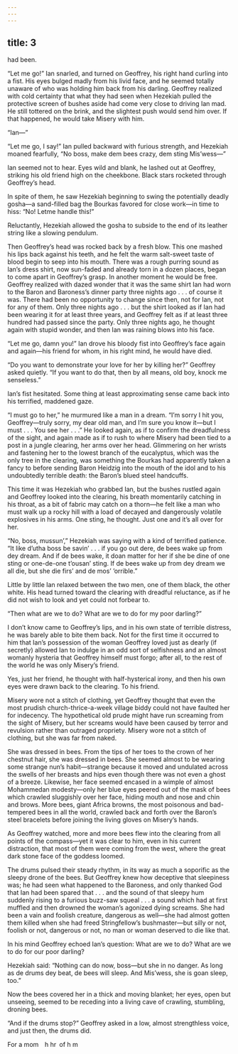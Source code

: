 ```yaml
---
---
---
```

title: 3
---




had been.

“Let me go!” Ian snarled, and turned on Geoffrey, his right hand curling into a fist. His eyes bulged madly from his livid face, and he seemed totally unaware of who was holding him back from his darling. Geoffrey realized with cold certainty that what they had seen when Hezekiah pulled the protective screen of bushes aside had come very close to driving Ian mad. He still tottered on the brink, and the slightest push would send him over. If that happened, he would take Misery with him.

“Ian—”

“Let me go, I say!” Ian pulled backward with furious strength, and Hezekiah moaned fearfully, “No boss, make dem bees crazy, dem sting Mis’wess—”

Ian seemed not to hear. Eyes wild and blank, he lashed out at Geoffrey, striking his old friend high on the cheekbone. Black stars rocketed through Geoffrey’s head.

In spite of them, he saw Hezekiah beginning to swing the potentially deadly gosha—a sand-filled bag the Bourkas favored for close work—in time to hiss: “No! Letme handle this!”

Reluctantly, Hezekiah allowed the gosha to subside to the end of its leather string like a slowing pendulum.

Then Geoffrey’s head was rocked back by a fresh blow. This one mashed his lips back against his teeth, and he felt the warm salt-sweet taste of blood begin to seep into his mouth. There was a rough purring sound as Ian’s dress shirt, now sun-faded and already torn in a dozen places, began to come apart in Geoffrey’s grasp. In another moment he would be free. Geoffrey realized with dazed wonder that it was the same shirt Ian had worn to the Baron and Baroness’s dinner party three nights ago . . . of course it was. There had been no opportunity to change since then, not for Ian, not for any of them. Only three nights ago . . . but the shirt looked as if Ian had been wearing it for at least three years, and Geoffrey felt as if at least three hundred had passed since the party. Only three nights ago, he thought again with stupid wonder, and then Ian was raining blows into his face.

“Let me go, damn you!” Ian drove his bloody fist into Geoffrey’s face again and again—his friend for whom, in his right mind, he would have died.

“Do you want to demonstrate your love for her by killing her?” Geoffrey asked quietly. “If you want to do that, then by all means, old boy, knock me senseless.”

Ian’s fist hesitated. Some thing at least approximating sense came back into his terrified, maddened gaze.

“I must go to her,” he murmured like a man in a dream. “I’m sorry I hit you, Geoffrey—truly sorry, my dear old man, and I’m sure you know it—but I must . . . You see her . . .” He looked again, as if to confirm the dreadfulness of the sight, and again made as if to rush to where Misery had been tied to a post in a jungle clearing, her arms over her head. Glimmering on her wrists and fastening her to the lowest branch of the eucalyptus, which was the only tree in the clearing, was something the Bourkas had apparently taken a fancy to before sending Baron Heidzig into the mouth of the idol and to his undoubtedly terrible death: the Baron’s blued steel handcuffs.

This time it was Hezekiah who grabbed Ian, but the bushes rustled again and Geoffrey looked into the clearing, his breath momentarily catching in his throat, as a bit of fabric may catch on a thorn—he felt like a man who must walk up a rocky hill with a load of decayed and dangerously volatile explosives in his arms. One sting, he thought. Just one and it’s all over for her.

“No, boss, mussun’,” Hezekiah was saying with a kind of terrified patience. “It like d’utha boss be savin’ . . . if you go out dere, de bees wake up from dey dream. And if de bees wake, it doan matter for her if she be dine of one sting or one-de-one t’ousan’ sting. If de bees wake up from dey dream we all die, but she die firs’ and de mos’ ’orrible.”

Little by little Ian relaxed between the two men, one of them black, the other white. His head turned toward the clearing with dreadful reluctance, as if he did not wish to look and yet could not forbear to.

“Then what are we to do? What are we to do for my poor darling?”

I don’t know came to Geoffrey’s lips, and in his own state of terrible distress, he was barely able to bite them back. Not for the first time it occurred to him that Ian’s possession of the woman Geoffrey loved just as dearly (if secretly) allowed Ian to indulge in an odd sort of selfishness and an almost womanly hysteria that Geoffrey himself must forgo; after all, to the rest of the world he was only Misery’s friend.

Yes, just her friend, he thought with half-hysterical irony, and then his own eyes were drawn back to the clearing. To his friend.

Misery wore not a stitch of clothing, yet Geoffrey thought that even the most prudish church-thrice-a-week village biddy could not have faulted her for indecency. The hypothetical old prude might have run screaming from the sight of Misery, but her screams would have been caused by terror and revulsion rather than outraged propriety. Misery wore not a stitch of clothing, but she was far from naked.

She was dressed in bees. From the tips of her toes to the crown of her chestnut hair, she was dressed in bees. She seemed almost to be wearing some strange nun’s habit—strange because it moved and undulated across the swells of her breasts and hips even though there was not even a ghost of a breeze. Likewise, her face seemed encased in a wimple of almost Mohammedan modesty—only her blue eyes peered out of the mask of bees which crawled sluggishly over her face, hiding mouth and nose and chin and brows. More bees, giant Africa browns, the most poisonous and bad-tempered bees in all the world, crawled back and forth over the Baron’s steel bracelets before joining the living gloves on Misery’s hands.

As Geoffrey watched, more and more bees flew into the clearing from all points of the compass—yet it was clear to him, even in his current distraction, that most of them were coming from the west, where the great dark stone face of the goddess loomed.

The drums pulsed their steady rhythm, in its way as much a soporific as the sleepy drone of the bees. But Geoffrey knew how deceptive that sleepiness was; he had seen what happened to the Baroness, and only thanked God that Ian had been spared that . . . and the sound of that sleepy hum suddenly rising to a furious buzz-saw squeal . . . a sound which had at first muffled and then drowned the woman’s agonized dying screams. She had been a vain and foolish creature, dangerous as well—she had almost gotten them killed when she had freed Stringfellow’s bushmaster—but silly or not, foolish or not, dangerous or not, no man or woman deserved to die like that.

In his mind Geoffrey echoed Ian’s question: What are we to do? What are we to do for our poor darling?

Hezekiah said: “Nothing can do now, boss—but she in no danger. As long as de drums dey beat, de bees will sleep. And Mis’wess, she is goan sleep, too.”

Now the bees covered her in a thick and moving blanket; her eyes, open but unseeing, seemed to be receding into a living cave of crawling, stumbling, droning bees.

“And if the drums stop?” Geoffrey asked in a low, almost strengthless voice, and just then, the drums did.

For a mom h hr of h m